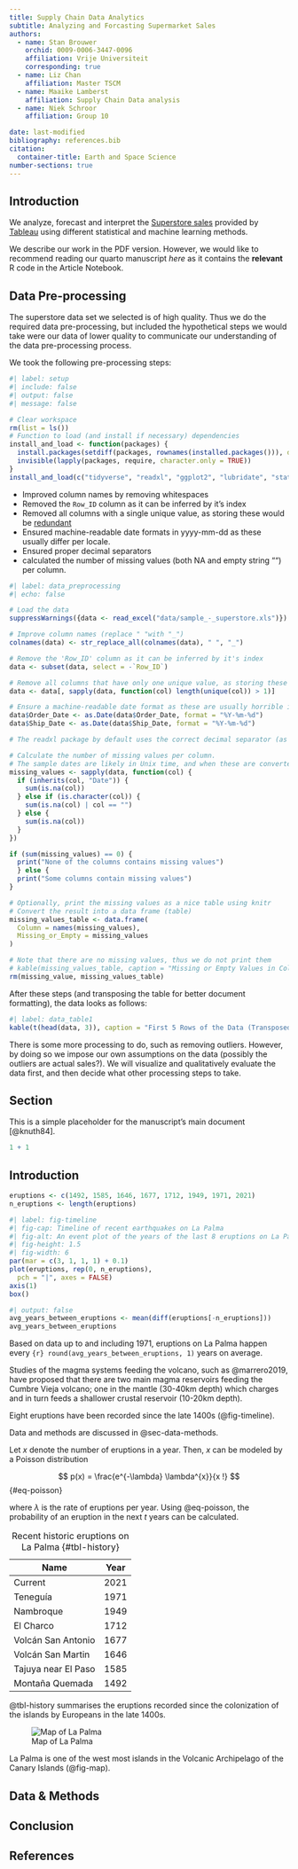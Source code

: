 ```yaml
---
title: Supply Chain Data Analytics
subtitle: Analyzing and Forcasting Supermarket Sales
authors:
  - name: Stan Brouwer
    orchid: 0009-0006-3447-0096
    affiliation: Vrije Universiteit
    corresponding: true
  - name: Liz Chan
    affiliation: Master TSCM
  - name: Maaike Lamberst
    affiliation: Supply Chain Data analysis
  - name: Niek Schroor
    affiliation: Group 10

date: last-modified
bibliography: references.bib
citation:
  container-title: Earth and Space Science
number-sections: true
---
```


<h2>Introduction</h2>

We analyze, forecast and interpret the [Superstore sales](https://public.tableau.com/app/sample-data/sample_-_superstore.xls) provided by [Tableau](https://public.tableau.com/app/learn/sample-data) using different statistical and machine learning methods.

We describe our work in the PDF version. However, we would like to recommend reading our quarto manuscript *here* as it contains the **relevant** R code in the Article Notebook.

## Data Pre-processing

The superstore data set we selected is of high quality. Thus we do the required data pre-processing, but included the hypothetical steps we would take were our data of lower quality to communicate our understanding of the data pre-processing process.

We took the following pre-processing steps:

```r
#| label: setup
#| include: false
#| output: false
#| message: false

# Clear workspace
rm(list = ls())
# Function to load (and install if necessary) dependencies
install_and_load <- function(packages) {
  install.packages(setdiff(packages, rownames(installed.packages())), dependencies = TRUE)
  invisible(lapply(packages, require, character.only = TRUE))
}
install_and_load(c("tidyverse", "readxl", "ggplot2", "lubridate", "stats", "Amelia","forecast", "tseries", "plotly", "stringr", "knitr"))
```

-   Improved column names by removing whitespaces
-   Removed the <code>Row_ID</code> column as it can be inferred by it's index
-   Removed all columns with a single unique value, as storing these would be [redundant](https://few.vu.nl/~molenaar/courses/StatR/chapters/B-06-raw_data.html)
-   Ensured machine-readable date formats in yyyy-mm-dd as these usually differ per locale.
-   Ensured proper decimal separators
-   calculated the number of missing values (both NA and empty string "") per column.

```r
#| label: data_preprocessing
#| echo: false

# Load the data
suppressWarnings({data <- read_excel("data/sample_-_superstore.xls")}) # The Postal code column is stored as 'text' but coerced to numeric, causing warnings which we suppress

# Improve column names (replace " "with "_")
colnames(data) <- str_replace_all(colnames(data), " ", "_")

# Remove the 'Row_ID' column as it can be inferred by it's index
data <- subset(data, select = -`Row_ID`)

# Remove all columns that have only one unique value, as storing these would be redundant
data <- data[, sapply(data, function(col) length(unique(col)) > 1)]

# Ensure a machine-readable date format as these are usually horrible in excel files
data$Order_Date <- as.Date(data$Order_Date, format = "%Y-%m-%d")
data$Ship_Date <- as.Date(data$Ship_Date, format = "%Y-%m-%d")

# The readxl package by default uses the correct decimal separator (as opposed to base R)

# Calculate the number of missing values per column.
# The sample dates are likely in Unix time, and when these are converted to R date objects they are stored as Date objects (which are represented by 'double' datatypes). Comparing these dates to characters (empty strings) results in NA values. Thus we only check date values for NA. As Date objects are stored as doubles within R (amount of days since 1970-01-01), we can't check numeric columns for " " either. We thus only check character columns for " ".
missing_values <- sapply(data, function(col) {
  if (inherits(col, "Date")) {
    sum(is.na(col))
  } else if (is.character(col)) {
    sum(is.na(col) | col == "")
  } else {
    sum(is.na(col))
  }
})
```

```r
if (sum(missing_values) == 0) {
  print("None of the columns contains missing values")
  } else {
  print("Some columns contain missing values")
}

# Optionally, print the missing values as a nice table using knitr
# Convert the result into a data frame (table)
missing_values_table <- data.frame(
  Column = names(missing_values),
  Missing_or_Empty = missing_values
)

# Note that there are no missing values, thus we do not print them
# kable(missing_values_table, caption = "Missing or Empty Values in Columns", format = "pipe")
rm(missing_value, missing_values_table)
```

After these steps (and transposing the table for better document formatting), the data looks as follows:
```r
#| label: data_table1
kable(t(head(data, 3)), caption = "First 5 Rows of the Data (Transposed)", format = "markdown")

```



There is some more processing to do, such as removing outliers. However, by doing so we impose our own assumptions on the data (possibly the outliers are actual sales?). We will visualize and qualitatively evaluate the data first, and then decide what other processing steps to take. 





## Section

This is a simple placeholder for the manuscript's main document [@knuth84].

```r
1 + 1
```




## Introduction

```r
eruptions <- c(1492, 1585, 1646, 1677, 1712, 1949, 1971, 2021)
n_eruptions <- length(eruptions)
```

```r
#| label: fig-timeline
#| fig-cap: Timeline of recent earthquakes on La Palma
#| fig-alt: An event plot of the years of the last 8 eruptions on La Palma.
#| fig-height: 1.5
#| fig-width: 6
par(mar = c(3, 1, 1, 1) + 0.1)
plot(eruptions, rep(0, n_eruptions), 
  pch = "|", axes = FALSE)
axis(1)
box()
```

```r
#| output: false
avg_years_between_eruptions <- mean(diff(eruptions[-n_eruptions]))
avg_years_between_eruptions
```

Based on data up to and including 1971, eruptions on La Palma happen every `{r} round(avg_years_between_eruptions, 1)` years on average.

Studies of the magma systems feeding the volcano, such as @marrero2019, have proposed that there are two main magma reservoirs feeding the Cumbre Vieja volcano; one in the mantle (30-40km depth) which charges and in turn feeds a shallower crustal reservoir (10-20km depth).

Eight eruptions have been recorded since the late 1400s (@fig-timeline).

Data and methods are discussed in @sec-data-methods.

Let $x$ denote the number of eruptions in a year. Then, $x$ can be modeled by a Poisson distribution

$$
p(x) = \frac{e^{-\lambda} \lambda^{x}}{x !}
$$ {#eq-poisson}

where $\lambda$ is the rate of eruptions per year. Using @eq-poisson, the probability of an eruption in the next $t$ years can be calculated.

| Name                 | Year   |
| -------------------- | ------ |
| Current              | 2021   |
| Teneguía             | 1971   |
| Nambroque            | 1949   |
| El Charco            | 1712   |
| Volcán San Antonio   | 1677   |
| Volcán San Martin    | 1646   |
| Tajuya near El Paso  | 1585   |
| Montaña Quemada      | 1492   |

: Recent historic eruptions on La Palma {#tbl-history}

@tbl-history summarises the eruptions recorded since the colonization of the islands by Europeans in the late 1400s.

![Map of La Palma](images/la-palma-map.png){#fig-map}

La Palma is one of the west most islands in the Volcanic Archipelago of the Canary Islands (@fig-map). 

## Data & Methods {#sec-data-methods}

## Conclusion

## References {.unnumbered}

:::{#refs}

:::